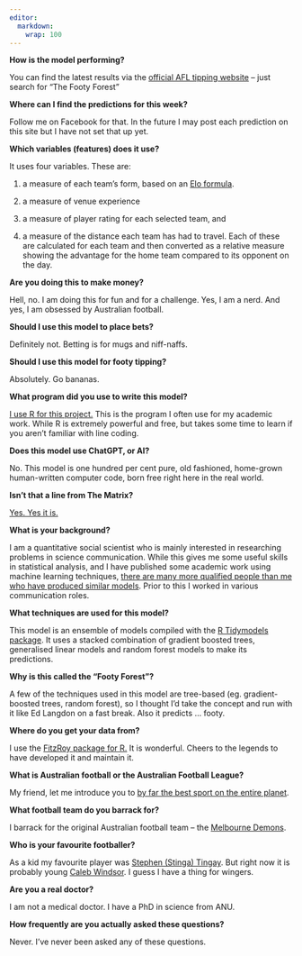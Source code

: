 ```yaml
---
editor: 
  markdown: 
    wrap: 100
---
```


**How is the model performing?**

You can find the latest results via the [official AFL tipping
website](https://tipping.afl.com.au/tipping/index.html) – just search for “The Footy Forest”

**Where can I find the predictions for this week?**

Follow me on Facebook for that. In the future I may post each prediction on this site but I have not
set that up yet.

**Which variables (features) does it use?**

It uses four variables. These are:

1.  a measure of each team's form, based on an [Elo
    formula](https://www.theatlantic.com/technology/archive/2024/04/elo-ratings-are-everywhere/678129/).

2.  a measure of venue experience

3.  a measure of player rating for each selected team, and

4.  a measure of the distance each team has had to travel. Each of these are calculated for each
    team and then converted as a relative measure showing the advantage for the home team compared
    to its opponent on the day.

**Are you doing this to make money?**

Hell, no. I am doing this for fun and for a challenge. Yes, I am a nerd. And yes, I am obsessed by
Australian football.

**Should I use this model to place bets?**

Definitely not. Betting is for mugs and niff-naffs.

**Should I use this model for footy tipping?**

Absolutely. Go bananas.

**What program did you use to write this model?**

[I use R for this project.](https://www.r-project.org/) This is the program I often use for my
academic work. While R is extremely powerful and free, but takes some time to learn if you aren't
familiar with line coding.

**Does this model use ChatGPT, or AI?**

No. This model is one hundred per cent pure, old fashioned, home-grown human-written computer code,
born free right here in the real world.

**Isn’t that a line from The Matrix?**

[Yes. Yes it is.](https://www.youtube.com/watch?v=HD_MO3cCl28)

**What is your background?**

I am a quantitative social scientist who is mainly interested in researching problems in science
communication. While this gives me some useful skills in statistical analysis, and I have published
some academic work using machine learning techniques, [there are many more qualified people than me
who have produced similar models](https://squiggle.com.au/). Prior to this I worked in various
communication roles.

**What techniques are used for this model?**

This model is an ensemble of models compiled with the [R Tidymodels
package](https://www.tidymodels.org/). It uses a stacked combination of gradient boosted trees,
generalised linear models and random forest models to make its predictions.

**Why is this called the “Footy Forest”?**

A few of the techniques used in this model are tree-based (eg. gradient-boosted trees, random
forest), so I thought I’d take the concept and run with it like Ed Langdon on a fast break. Also it
predicts … footy.

**Where do you get your data from?**

I use the [FitzRoy package for R.](https://cran.r-project.org/web/packages/fitzRoy/index.html) It is
wonderful. Cheers to the legends to have developed it and maintain it.

**What is Australian football or the Australian Football League?**

My friend, let me introduce you to [by far the best sport on the entire
planet](https://www.youtube.com/watch?v=u_SqfNNfhmM&t=13s).

**What football team do you barrack for?**

I barrack for the original Australian football team – the [Melbourne
Demons](https://www.melbournefc.com.au/).

**Who is your favourite footballer?**

As a kid my favourite player was [Stephen (Stinga) Tingay](http://demonwiki.org/Stephen+Tingay). But
right now it is probably young [Caleb
Windsor](https://www.melbournefc.com.au/players/6443/caleb-windsor). I guess I have a thing for
wingers.

**Are you a real doctor?**

I am not a medical doctor. I have a PhD in science from ANU.

**How frequently are you actually asked these questions?**

Never. I’ve never been asked any of these questions.
